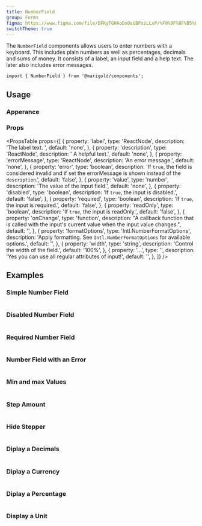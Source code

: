 ```yaml
---
title: NumberField
group: Forms
figma: https://www.figma.com/file/DFKyTGHAoDxOsUBPszLLxP/%F0%9F%8F%B5%EF%B8%8FMarigold?node-id=3540%3A4927
switchTheme: true
---
```


The `NumberField` components allows users to enter numbers with a keyboard. This includes plain numbers as well as percentages, decimals and sums of money. It consists of a label, an input field and a help text. The later also includes error messages.

<Preview>
  <NumberField
    label="Try me"
    description="You should really try this!"
    defaultValue={9.99}
    formatOptions={{
      style: 'currency',
      currency: 'EUR',
    }}
  />
</Preview>

```tsx
import { NumberField } from '@marigold/components';
```

## Usage

### Apperance

<ApperanceTable component={title} />

### Props

<PropsTable
  props={[
    {
      property: 'label',
      type: 'ReactNode',
      description: 'The label text. ',
      default: 'none',
    },
    {
      property: 'description',
      type: 'ReactNode',
      description: '	A helpful text.',
      default: 'none',
    },
    {
      property: 'errorMessage',
      type: 'ReactNode',
      description: 'An error message.',
      default: 'none',
    },
    {
      property: 'error',
      type: 'boolean',
      description:
        'If `true`, the field is considered invalid and if set the errorMessage is shown instead of the `description`.',
      default: 'false',
    },
    {
      property: 'value',
      type: 'number',
      description: 'The value of the input field.',
      default: 'none',
    },
    {
      property: 'disabled',
      type: 'boolean',
      description: 'If `true`, the input is disabled.',
      default: 'false',
    },
    {
      property: 'required',
      type: 'boolean',
      description: 'If `true`, the input is required.',
      default: 'false',
    },
    {
      property: 'readOnly',
      type: 'boolean',
      description: 'If `true`, the input is readOnly.',
      default: 'false',
    },
    {
      property: 'onChange',
      type: 'function',
      description:
        "A callback function that is called with the input's current value when the input value changes.",
      default: '',
    },
    {
      property: 'formatOptions',
      type: 'Intl.NumberFormatOptions',
      description:
        'Apply formatting. See `Intl.NumberFormatOptions` for available options.',
      default: '',
    },
    {
      property: 'width',
      type: 'string',
      description: 'Control the width of the field.',
      default: '100%',
    },
    {
      property: '...',
      type: '',
      description: 'Yes you can use all regular attributes of input!',
      default: '',
    },
  ]}
/>
## Examples

### Simple Number Field

```tsx preview file=components/NumberField/number-field-simple.demo.tsx

```

### Disabled Number Field

```tsx preview file=components/NumberField/number-field-disabled.demo.tsx

```

### Required Number Field

```tsx preview file=components/NumberField/number-field-required.demo.tsx

```

### Number Field with an Error

```tsx preview file=components/NumberField/number-field-error.demo.tsx

```

### Min and max Values

```tsx preview file=components/NumberField/number-field-values.demo.tsx

```

### Step Amount

```tsx preview file=components/NumberField/number-field-amount.demo.tsx

```

### Hide Stepper

```tsx preview file=components/NumberField/number-field-hide.demo.tsx

```

### Diplay a Decimals

```tsx preview file=components/NumberField/number-field-dec.demo.tsx

```

### Diplay a Currency

```tsx preview file=components/NumberField/number-field-cur.demo.tsx

```

### Diplay a Percentage

```tsx preview file=components/NumberField/number-field-per.demo.tsx

```

### Display a Unit

```tsx preview file=components/NumberField/number-field-unit.demo.tsx

```
